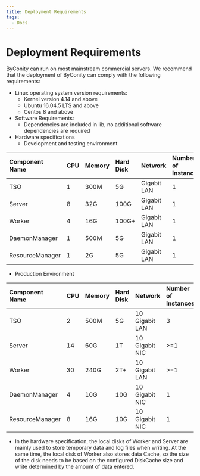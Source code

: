 ```yaml
---
title: Deployment Requirements
tags:
  - Docs
---
```


# Deployment Requirements

ByConity can run on most mainstream commercial servers. We recommend that the deployment of ByConity can comply with the following requirements:

- Linux operating system version requirements:
  - Kernel version 4.14 and above
  - Ubuntu 16.04.5 LTS and above
  - Centos 8 and above
- Software Requirements:
  - Dependencies are included in lib, no additional software dependencies are required
- Hardware specifications
  - Development and testing environment

| Component Name  | CPU | Memory | Hard Disk | Network     | Number of Instances |
| :-------------- | :-- | :----- | :-------- | :---------- | :------------------ |
| TSO             | 1   | 300M   | 5G        | Gigabit LAN | 1                   |
| Server          | 8   | 32G    | 100G      | Gigabit LAN | 1                   |
| Worker          | 4   | 16G    | 100G+     | Gigabit LAN | 1                   |
| DaemonManager   | 1   | 500M   | 5G        | Gigabit LAN | 1                   |
| ResourceManager | 1   | 2G     | 5G        | Gigabit LAN | 1                   |

- Production Environment

| Component Name  | CPU | Memory | Hard Disk | Network        | Number of Instances |
| :-------------- | :-- | :----- | :-------- | :------------- | :------------------ |
| TSO             | 2   | 500M   | 5G        | 10 Gigabit LAN | 3                   |
| Server          | 14  | 60G    | 1T        | 10 Gigabit NIC | >=1                 |
| Worker          | 30  | 240G   | 2T+       | 10 Gigabit LAN | >=1                 |
| DaemonManager   | 4   | 10G    | 10G       | 10 Gigabit NIC | 1                   |
| ResourceManager | 8   | 16G    | 10G       | 10 Gigabit NIC | 1                   |

- In the hardware specification, the local disks of Worker and Server are mainly used to store temporary data and log files when writing. At the same time, the local disk of Worker also stores data Cache, so the size of the disk needs to be based on the configured DiskCache size and write determined by the amount of data entered.
